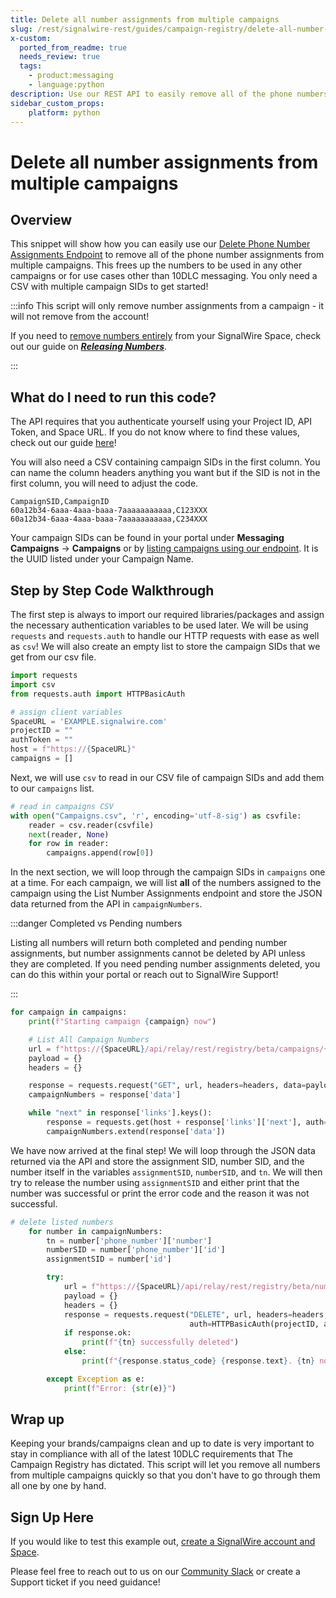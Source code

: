```yaml
---
title: Delete all number assignments from multiple campaigns
slug: /rest/signalwire-rest/guides/campaign-registry/delete-all-number-assignments-from-multiple-campaigns
x-custom:
  ported_from_readme: true
  needs_review: true
  tags:
    - product:messaging
    - language:python
description: Use our REST API to easily remove all of the phone numbers from multiple messaging campaigns at once
sidebar_custom_props:
    platform: python
---
```


# Delete all number assignments from multiple campaigns

## Overview

This snippet will show how you can easily use our [Delete Phone Number Assignments Endpoint](/rest/signalwire-rest/endpoints/space/delete-number-assignment) to remove all of the phone number assignments from multiple campaigns. This frees up the numbers to be used in any other campaigns or for use cases other than 10DLC messaging. You only need a CSV with multiple campaign SIDs to get started!

:::info This script will only remove number assignments from a campaign - it will not remove from the account!

If you need to [remove numbers entirely](/rest/signalwire-rest/endpoints/space/release-phone-number) from your SignalWire Space, check out our guide on _**[Releasing Numbers](/platform/phone-numbers/guides/releasing-dids)**_.

:::

What do I need to run this code?
--------------------------------

The API requires that you authenticate yourself using your Project ID, API Token, and Space URL. If you do not know where to find these values, check out our guide [here](/platform/dashboard/get-started/explore#api)!

You will also need a CSV containing campaign SIDs in the first column. You can name the column headers anything you want but if the SID is not in the first column, you will need to adjust the code. 

```text
CampaignSID,CampaignID
60a12b34-6aaa-4aaa-baaa-7aaaaaaaaaaa,C123XXX
60a12b34-6aaa-4aaa-baaa-7aaaaaaaaaaa,C234XXX
```

Your campaign SIDs can be found in your portal under **Messaging Campaigns** -> **Campaigns** or by [listing campaigns using our endpoint](/rest/signalwire-rest/endpoints/space/list-campaigns).
It is the UUID listed under your Campaign Name.

Step by Step Code Walkthrough
-----------------------------

The first step is always to import our required libraries/packages and assign the necessary authentication variables to be used later. We will be using `requests` and `requests.auth` to handle our HTTP requests with ease as well as `csv`! We will also create an empty list to store the campaign SIDs that we get from our csv file.

```python
import requests
import csv
from requests.auth import HTTPBasicAuth

# assign client variables
SpaceURL = 'EXAMPLE.signalwire.com'
projectID = ""
authToken = ""
host = f"https://{SpaceURL}"
campaigns = []
```

Next, we will use `csv` to read in our CSV file of campaign SIDs and add them to our `campaigns` list. 

```python
# read in campaigns CSV
with open("Campaigns.csv", 'r', encoding='utf-8-sig') as csvfile:
    reader = csv.reader(csvfile)
    next(reader, None)
    for row in reader:
        campaigns.append(row[0])
```

In the next section, we will loop through the campaign SIDs in `campaigns` one at a time. For each campaign, we will list **all** of the numbers assigned to the campaign using the List Number Assignments endpoint and store the JSON data returned from the API in `campaignNumbers`. 


:::danger Completed vs Pending numbers

Listing all numbers will return both completed and pending number assignments, but number assignments cannot be deleted by API unless they are completed. If you need pending number assignments deleted, you can do this within your portal or reach out to SignalWire Support!

:::

```python
for campaign in campaigns:
    print(f"Starting campaign {campaign} now")

    # List All Campaign Numbers
    url = f"https://{SpaceURL}/api/relay/rest/registry/beta/campaigns/{campaign}/numbers"
    payload = {}
    headers = {}

    response = requests.request("GET", url, headers=headers, data=payload, auth=HTTPBasicAuth(projectID, authToken)).json()
    campaignNumbers = response['data']

    while "next" in response['links'].keys():
        response = requests.get(host + response['links']['next'], auth=HTTPBasicAuth(projectID, authToken)).json()
        campaignNumbers.extend(response['data'])
```

We have now arrived at the final step! We will loop through the JSON data returned via the API and store the assignment SID, number SID, and the number itself in the variables `assignmentSID`, `numberSID`, and `tn`. We will then try to release the number using `assignmentSID` and either print that the number was successful or print the error code and the reason it was not successful. 

```python
# delete listed numbers
    for number in campaignNumbers:
        tn = number['phone_number']['number']
        numberSID = number['phone_number']['id']
        assignmentSID = number['id']

        try:
            url = f"https://{SpaceURL}/api/relay/rest/registry/beta/numbers/{assignmentSID}"
            payload = {}
            headers = {}
            response = requests.request("DELETE", url, headers=headers, data=payload,
                                        auth=HTTPBasicAuth(projectID, authToken))
            if response.ok:
                print(f"{tn} successfully deleted")
            else:
                print(f"{response.status_code} {response.text}. {tn} not deleted.")

        except Exception as e:
            print(f"Error: {str(e)}")
```

Wrap up
-------

Keeping your brands/campaigns clean and up to date is very important to stay in compliance with all of the latest 10DLC requirements that The Campaign Registry has dictated. This script will let you remove all numbers from multiple campaigns quickly so that you don't have to go through them all one by one by hand. 

Sign Up Here
------------

If you would like to test this example out, [create a SignalWire account and Space](https://m.signalwire.com/signups/new?s=1).

Please feel free to reach out to us on our [Community Slack](https://signalwire.community/) or create a Support ticket if you need guidance!
